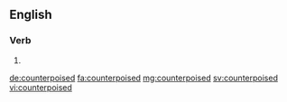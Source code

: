 ==English==

===Verb===
{{head|en}}

# {{en-past of|counterpoise}}

[[de:counterpoised]]
[[fa:counterpoised]]
[[mg:counterpoised]]
[[sv:counterpoised]]
[[vi:counterpoised]]